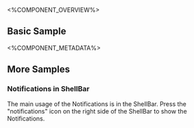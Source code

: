 
<%COMPONENT_OVERVIEW%>

## Basic Sample
<Basic />

<%COMPONENT_METADATA%>

## More Samples

### Notifications in ShellBar
The main usage of the Notifications is in the ShellBar.
Press the "notifications" icon on the right side of the ShellBar to show the Notifications.

<InShellBar />